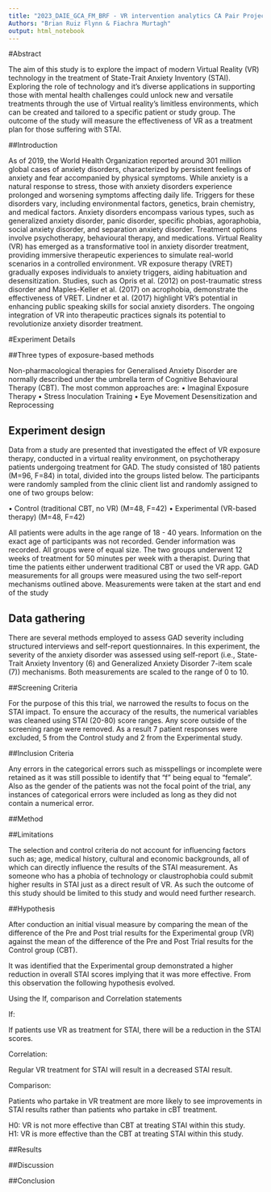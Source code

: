 ```yaml
---
title: "2023_DAIE_GCA_FM_BRF - VR intervention analytics CA Pair Project."
Authors: "Brian Ruiz Flynn & Fiachra Murtagh"
output: html_notebook
---
```

#Abstract

The aim of this study is to explore the impact of modern Virtual Reality (VR) technology in the treatment of State-Trait Anxiety Inventory (STAI). Exploring the role of technology and it's diverse applications in supporting those with mental health challenges could unlock new and versatile treatments through the use of Virtual reality's limitless environments, which can be created and tailored to a specific patient or study group. The outcome of the study will measure the effectiveness of VR as a treatment plan for those suffering with STAI. 

##Introduction

As of 2019, the World Health Organization reported around 301 million global cases of anxiety disorders, characterized by persistent feelings of anxiety and fear accompanied by physical symptoms. While anxiety is a natural response to stress, those with anxiety disorders experience prolonged and worsening symptoms affecting daily life. Triggers for these disorders vary, including environmental factors, genetics, brain chemistry, and medical factors.
Anxiety disorders encompass various types, such as generalized anxiety disorder, panic disorder, specific phobias, agoraphobia, social anxiety disorder, and separation anxiety disorder. Treatment options involve psychotherapy, behavioural therapy, and medications.
Virtual Reality (VR) has emerged as a transformative tool in anxiety disorder treatment, providing immersive therapeutic experiences to simulate real-world scenarios in a controlled environment. VR exposure therapy (VRET) gradually exposes individuals to anxiety triggers, aiding habituation and desensitization. Studies, such as Opris et al. (2012) on post-traumatic stress disorder and Maples-Keller et al. (2017) on acrophobia, demonstrate the effectiveness of VRET. Lindner et al. (2017) highlight VR's potential in enhancing public speaking skills for social anxiety disorders. The ongoing integration of VR into therapeutic practices signals its potential to revolutionize anxiety disorder treatment.

#Experiment Details

##Three types of exposure-based methods

Non-pharmacological therapies for Generalised Anxiety Disorder are normally described under the umbrella term of Cognitive Behavioural Therapy (CBT). The most common approaches are:
•	Imaginal Exposure Therapy
•	Stress Inoculation Training
•	Eye Movement Desensitization and Reprocessing

## Experiment design

Data from a study are presented that investigated the effect of VR exposure therapy, conducted in a virtual reality environment, on psychotherapy patients undergoing treatment for GAD.
The study consisted of 180 patients (M=96, F=84) in total, divided into the groups listed below. The participants were randomly sampled from the clinic client list and randomly assigned to one of two groups below:

•	Control (traditional CBT, no VR) (M=48, F=42)
•	Experimental (VR-based therapy) (M=48, F=42)

All patients were adults in the age range of 18 - 40 years. Information on the exact age of participants was not recorded. Gender information was recorded. All groups were of equal size. The two groups underwent 12 weeks of treatment for 50 minutes per week with a therapist. During that time the patients either underwent traditional CBT or used the VR app. GAD measurements for all groups were measured using the two self-report mechanisms outlined above. Measurements were taken at the start and end of the study


## Data gathering

There are several methods employed to assess GAD severity including structured interviews and self-report questionnaires. In this experiment, the severity of the anxiety disorder was assessed using self-report (i.e., State-Trait Anxiety Inventory (6) and Generalized Anxiety Disorder 7-item scale (7)) mechanisms. Both measurements are scaled to the range of 0 to 10.



##Screening Criteria

For the purpose of this this trial, we narrowed the results to focus on the STAI impact. To ensure the accuracy of the results, the numerical variables was cleaned using STAI (20-80) score ranges. Any score outside of the screening range were removed. As a result  7 patient responses were excluded, 5 from the Control study and 2 from the Experimental study. 

##Inclusion Criteria

Any errors in the categorical errors such as misspellings or incomplete were retained as it was still possible to identify that "f" being equal to "female". Also as the gender of the patients was not the focal point of the trial, any instances of categorical errors were included as long as they did not contain a numerical error. 

##Method

##Limitations

The selection and control criteria do not account for influencing factors such as; age, medical history, cultural and economic backgrounds, all of which can directly influence the results of the STAI measurement. As someone who has a phobia of technology or claustrophobia could submit higher results in STAI just as a direct result of VR. As such the outcome of this study should be limited to this study and would need further research.

##Hypothesis

After conduction an initial visual measure by comparing the mean of the difference of the Pre and Post trial results for the Experimental group (VR) against the mean of the difference of the Pre and Post Trial results for the Control group (CBT). 

It was identified that the Experimental group demonstrated a higher reduction in overall STAI scores implying that it was more effective. From this observation the following hypothesis evolved. 

Using the If, comparison and Correlation statements 

If:

If patients use VR as treatment for STAI, there will be a reduction in the STAI scores.

Correlation: 

Regular VR treatment for STAI will result in a decreased STAI result. 

Comparison: 

Patients who partake in VR treatment are more likely to see improvements in STAI results rather than patients who partake in cBT treatment. 

H0: VR is not more effective than CBT at treating STAI within this study.  
H1: VR is more effective than the CBT at treating STAI within this study. 

##Results





##Discussion









##Conclusion


